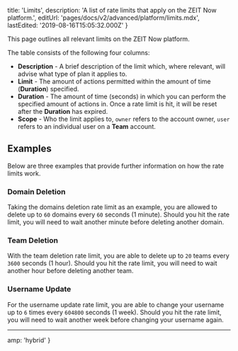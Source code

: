 
  title: 'Limits',
  description: 'A list of rate limits that apply on the ZEIT Now platform.',
  editUrl: 'pages/docs/v2/advanced/platform/limits.mdx',
  lastEdited: '2019-08-16T15:05:32.000Z'
}

This page outlines all relevant limits on the ZEIT Now platform.

The table consists of the following four columns:

- **Description** - A brief description of the limit which, where relevant, will advise what type of plan it applies to.
- **Limit** - The amount of actions permitted within the amount of time (**Duration**) specified.
- **Duration** - The amount of time (seconds) in which you can perform the specified amount of actions in. Once a rate limit is hit, it will be reset after the **Duration** has expired.
- **Scope** - Who the limit applies to, `owner` refers to the account owner, `user` refers to an individual user on a **Team** account.

## Examples

Below are three examples that provide further information on how the rate limits work.

### Domain Deletion

Taking the domains deletion rate limit as an example, you are allowed to delete up to `60` domains every `60` seconds (1 minute). Should you hit the rate limit, you will need to wait another minute before deleting another domain.

### Team Deletion

With the team deletion rate limit, you are able to delete up to `20` teams every `3600` seconds (1 hour). Should you hit the rate limit, you will need to wait another hour before deleting another team.

### Username Update

For the username update rate limit, you are able to change your username up to `6` times every `604800` seconds (1 week). Should you hit the rate limit, you will need to wait another week before changing your username again.

---

<Limits />


  amp: 'hybrid'
}
